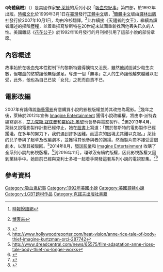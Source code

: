 {{noteTA
|G1=Show
|1=zh-tw:安·萊絲; zh-hk:安妮·萊絲; zh-cn:安妮·赖斯;
|2=zh-tw:萊絲; zh-hk:萊絲; zh-cn:赖斯;
|3=zh-tw:吸血鬼紀事; zh-hk:吸血鬼大全; zh-cn:吸血鬼编年史;
|4=zh-hant:哥德; zh-hans:哥特;
|5=zh-tw:天譴者的女王; zh-cn:吸血鬼女王;
|6=zh-tw:黎斯特; zh-cn:莱斯特;
}}

{{Infobox book| 
| name          = 肉體竊賊<br />{{lang|en|''The Tale of the Body Thief''}}
| title_orig     = {{lang|en|''The Tale of the Body Thief''}}
| image         = The Tale of the Body Thief (Original Edition cover).jpg
| caption       = 初版精裝本封面
| author        = [[安·萊絲|安·萊絲]]
| cover_artist  = {{tsl|en|Chip Kidd|奇浦·吉德}} (設計者)<br />[[詹波隆那|詹波隆那]]的雕塑《[[強擄薩賓婦女|強擄薩賓婦女]]》(1574-1582)
| country       = {{USA}}
| language      = [[英語|英語]]
| series        = [[吸血鬼紀事|吸血鬼紀事]]
| genre         = [[哥德小說|哥德]]，[[恐怖小說|恐怖]]
| release_date     = {{flagicon|USA}} 1992年10月4日<br />{{flagicon|ROC}} 1999年3月1日<br />{{flagicon|PRC}} 2007年10月1日
| publisher     = [[克诺夫出版社|克诺夫出版社]]
| media_type    = [[精裝書|精裝書]]，[[平裝書|平裝書]]，[[有聲書|有聲書]]
| pages         = 448頁 (精裝書、平裝書)
| isbn          = 978-0-679-40528-3
| dewey         = 813/.54 20
| congress      = PS3568.I265 T34 1992
| oclc          = 26703895
| preceded_by   = 《[[天譴者的女王|天譴者的女王]]》
| followed_by   = 《[[惡魔蔓諾克|惡魔蔓諾克]]》
}}

《'''肉體竊賊'''》（{{lang-en|''The Tale of the Body Thief''}}）是美國作家[[安·萊絲|安·萊絲]]的系列小說「[[吸血鬼紀事|吸血鬼紀事]]」第四部，於1992年出版。[[時報文化|時報文化]]於1999年3月1日在[[中華民國|臺灣]]發行[[正體中文|正體中文]]版，<ref>{{cite web|url=http://www.readingtimes.com.tw/ReadingTimes/ProductPage.aspx?gp=productdetail&cid=mcam(SellItems)&id=AI0044|title=肉體竊賊}} [[時報文化|時報悅讀網]]</ref>[[簡體中文|簡體中文]]版由[[譯林出版社|譯林出版社]]發行於2007年10月1日，均由冷杉翻譯。<ref>{{cite web|url=http://www.books.com.tw/products/CN10121007|title=肉體竊賊 (簡體書)}} [[博客來|博客來]]</ref>此作續接《[[天譴者的女王|天譴者的女王]]》，繼續為讀者講述{{tsl|en|Lestat de Lioncourt|黎斯特·德·萊昂柯特|黎斯特}}的探險歷程，並着重描寫黎斯特在20世紀末試圖重新找回他丟失已久的人性。美國雜誌《[[花花公子|花花公子]]》於1992年10月發行的月刊裡引用了這部小說的部份章節。

== 內容概述 ==
故事始於在吸血鬼本性鉗制下的黎斯特變得懊悔又沮喪，雖然他試圖減少殺生次數，但噬血的慾望讓他無從滿足。奪走一個「無辜」之人的生命讓他越來越難以忍受，此外，他也為自己已故「女兒」{{tsl|en|Claudia (The Vampire Chronicles)|克勞蒂亞}}之死而自責不已。

== 電影改編 ==
2007年有謠傳說[[聯藝電影|聯藝電影]]有意購買小說的影視版權並將其改拍為電影。<ref>{{Cite web |url=http://blog.moviefone.com/2007/11/30/does-tom-cruise-want-to-suck-blood-again/ |title=存档副本 |access-date=2017-03-20 |archive-url=https://web.archive.org/web/20120614033637/http://blog.moviefone.com/2007/11/30/does-tom-cruise-want-to-suck-blood-again/ |archive-date=2012-06-14 |dead-url=yes }}</ref>幾年之後，萊絲於2012年宣佈 [[Imagine_Entertainment|Imagine Entertainment]] 獲得小說改編權，將由李·派特森編寫劇本，[[艾力克斯·寇茲曼|艾力克斯·寇茲曼]]和[[羅柏托·奧契|羅柏托·奧契]]也會參與電影製作。<ref>http://www.hollywoodreporter.com/heat-vision/anne-rice-tale-of-body-thief-imagine-kurtzman-orci-287742</ref>但2013年4月，萊絲又說電影製作計劃已經停止，她在[[臉書|臉書]]上寫道：「關於黎斯特的電影製作已經擱淺，在多年的努力下，我們遇到許多困難，而這次的困境尤其難以克服。」萊絲的兒子{{tsl|en|Christopher Rice|克利士多福·萊斯}}參與了起草及改編劇本，並獲得其他參與者的讚揚。然而製片商不接受這個劇本，以至其被駁回。<ref>http://www.dreadcentral.com/news/65575/film-adaptation-anne-rices-tale-body-thief-no-longer-works</ref>2014年8月，[[環球影業|環球影業]]和 [[Imagine_Entertainment|Imagine Entertainment]] 收購了全系列小說的影視版權。<ref name="Variety 2014-08">{{cite web |url=http://variety.com/2014/film/news/anne-rices-vampire-chronicles-takes-flight-at-universal-1201278069/ |title=Anne Rice's ''Vampire Chronicles'' Takes Flight at Universal |first=Dave |last=McNary |work=[[Variety_(magazine)|Variety]] |date=August 7, 2014 |accessdate=August 10, 2014}}</ref>到2016年11月，環球沒有續約版權，因此影視版權又回到萊絲手中。她目前已經與克利士多福一起着手開發這套系列小說的電視影集。<ref name="Rice">{{cite web |url=https://www.facebook.com/annericefanpage/posts/10154794260300452 |title=Anne Rice statement on her Official Facebook Fan Page |last=Rice |first=Anne |date=27 November 2016 |access-date=13 February 2017 |archive-date=2017-02-02 |archive-url=https://web.archive.org/web/20170202225201/https://www.facebook.com/annericefanpage/posts/10154794260300452 |dead-url=no }}</ref><ref>{{cite web|url=http://www.vanityfair.com/hollywood/2016/11/anne-rice-vampire-chronicles-tv-show|title=Anne Rice Is Bringing Her Vampire Chronicles to Television|publisher=Vanity Fair|date=27 November 2016|access-date=13 February 2017|archive-date=2016-12-01|archive-url=https://web.archive.org/web/20161201113054/http://www.vanityfair.com/hollywood/2016/11/anne-rice-vampire-chronicles-tv-show|dead-url=no}}</ref>

== 參考資料 ==
{{reflist}}

[[Category:吸血鬼紀事|Category:吸血鬼紀事]]
[[Category:1992年美國小說|Category:1992年美國小說]]
[[Category:美國哥特小說|Category:美國哥特小說]]
[[Category:LGBT題材作品|Category:LGBT題材作品]]
[[Category:克諾夫出版社書籍|Category:克諾夫出版社書籍]]